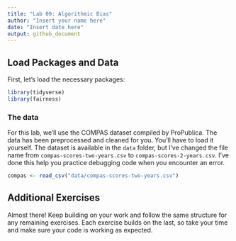 ```yaml
---
title: "Lab 09: Algorithmic Bias"
author: "Insert your name here"
date: "Insert date here"
output: github_document
---
```


## Load Packages and Data  

First, let's load the necessary packages:  

```r
library(tidyverse)
library(fairness)
```

### The data

For this lab, we'll use the COMPAS dataset compiled by ProPublica. The data has been preprocessed and cleaned for you. You'll have to load it yourself. The dataset is available in the `data` folder, but I've changed the file name from `compas-scores-two-years.csv` to `compas-scores-2-years.csv`. I've done this help you practice debugging code when you encounter an error.

```r
compas <- read_csv("data/compas-scores-two-years.csv")
```


## Additional Exercises  

Almost there! Keep building on your work and follow the same structure for any remaining exercises. Each exercise builds on the last, so take your time and make sure your code is working as expected.  
